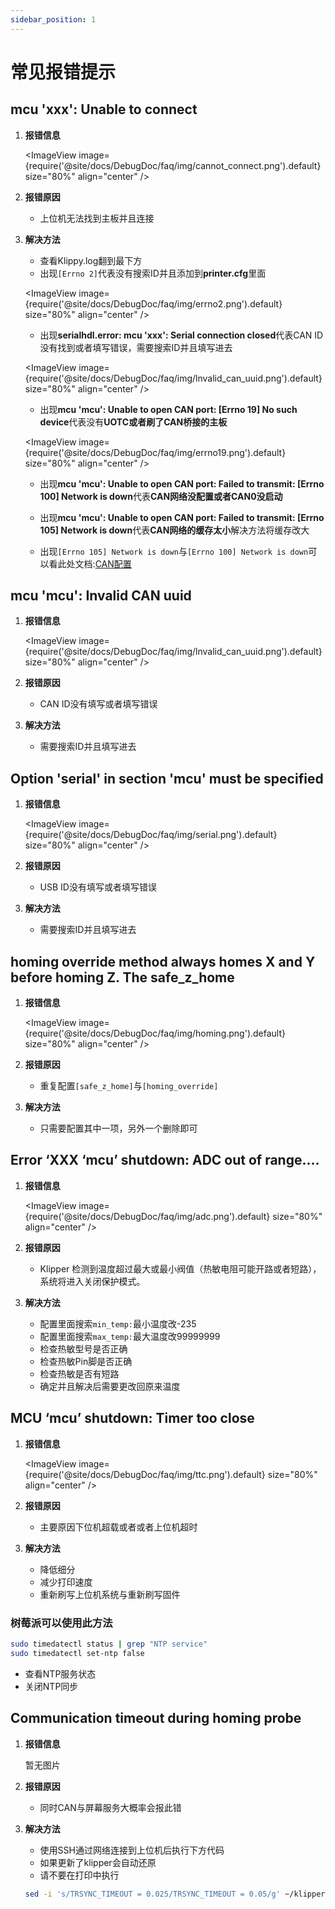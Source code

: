 ---
sidebar_position: 1
---



# 常见报错提示


## mcu 'xxx': Unable to connect

1. **报错信息**

   <ImageView image={require('@site/docs/DebugDoc/faq/img/cannot_connect.png').default} size="80%" align="center" />

2. **报错原因**

   * 上位机无法找到主板并且连接

3. **解决方法**

   * 查看Klippy.log翻到最下方
   * 出现`[Errno 2]`代表没有搜索ID并且添加到**printer.cfg**里面

   <ImageView image={require('@site/docs/DebugDoc/faq/img/errno2.png').default} size="80%" align="center" />

   * 出现**serialhdl.error: mcu 'xxx': Serial connection closed**代表CAN ID没有找到或者填写错误，需要搜索ID并且填写进去

   <ImageView image={require('@site/docs/DebugDoc/faq/img/lnvalid_can_uuid.png').default} size="80%" align="center" />
 
   * 出现**mcu 'mcu': Unable to open CAN port: [Errno 19] No such device**代表没有**UOTC或者刷了CAN桥接的主板**

   <ImageView image={require('@site/docs/DebugDoc/faq/img/errno19.png').default} size="80%" align="center" />

   * 出现**mcu 'mcu': Unable to open CAN port: Failed to transmit: [Errno 100] Network is down**代表**CAN网络没配置或者CAN0没启动**

   * 出现**mcu 'mcu': Unable to open CAN port: Failed to transmit: [Errno 105] Network is down**代表**CAN网络的缓存太小**解决方法将缓存改大

   * 出现`[Errno 105] Network is down`与`[Errno 100] Network is down`可以看此处文档:[CAN配置](/docs/DebugDoc/faq/klipper_can.mdx "点击即可跳转") 

## mcu 'mcu': Invalid CAN uuid

1. **报错信息**

   <ImageView image={require('@site/docs/DebugDoc/faq/img/lnvalid_can_uuid.png').default} size="80%" align="center" />

2. **报错原因**

   * CAN ID没有填写或者填写错误

3. **解决方法**

   * 需要搜索ID并且填写进去

## Option 'serial' in section 'mcu' must be specified

1. **报错信息**

   <ImageView image={require('@site/docs/DebugDoc/faq/img/serial.png').default} size="80%" align="center" />

2. **报错原因**

   * USB ID没有填写或者填写错误

3. **解决方法**

   * 需要搜索ID并且填写进去

##  homing override method always homes X and Y before homing Z. The safe_z_home

1. **报错信息**

   <ImageView image={require('@site/docs/DebugDoc/faq/img/homing.png').default} size="80%" align="center" />

2. **报错原因**

   * 重复配置`[safe_z_home]`与`[homing_override]`

3. **解决方法**

   * 只需要配置其中一项，另外一个删除即可

 ##  Error ‘XXX ‘mcu’ shutdown: ADC out of range….

1. **报错信息**

   <ImageView image={require('@site/docs/DebugDoc/faq/img/adc.png').default} size="80%" align="center" />

2. **报错原因**

   * Klipper 检测到温度超过最大或最小阀值（热敏电阻可能开路或者短路），系统将进入关闭保护模式。

3. **解决方法**

   * 配置里面搜索`min_temp:`最小温度改-235
   * 配置里面搜索`max_temp:`最大温度改99999999
   * 检查热敏型号是否正确
   * 检查热敏Pin脚是否正确
   * 检查热敏是否有短路
   * 确定并且解决后需要更改回原来温度

## MCU ‘mcu’ shutdown: Timer too close

1. **报错信息**

   <ImageView image={require('@site/docs/DebugDoc/faq/img/ttc.png').default} size="80%" align="center" />

2. **报错原因**

   * 主要原因下位机超载或者或者上位机超时

3. **解决方法**

   * 降低细分
   * 减少打印速度
   * 重新刷写上位机系统与重新刷写固件

### 树莓派可以使用此方法

   ```bash
   sudo timedatectl status | grep "NTP service" 
   sudo timedatectl set-ntp false
   ```

   * 查看NTP服务状态
   * 关闭NTP同步

## Communication timeout during homing probe 

1. **报错信息**

   暂无图片

2. **报错原因**

   * 同时CAN与屏幕服务大概率会报此错

3. **解决方法**

   * 使用SSH通过网络连接到上位机后执行下方代码
   * 如果更新了klipper会自动还原
   * 请不要在打印中执行
   ```bash
   sed -i 's/TRSYNC_TIMEOUT = 0.025/TRSYNC_TIMEOUT = 0.05/g' ~/klipper/klippy/mcu.py && sudo systemctl restart klipper
   ```
